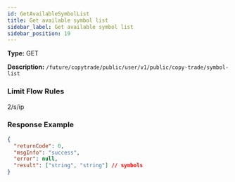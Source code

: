 ```yaml
---
id: GetAvailableSymbolList
title: Get available symbol list
sidebar_label: Get available symbol list
sidebar_position: 19
---
```


**Type:** GET

**Description:** `/future/copytrade/public/user/v1/public/copy-trade/symbol-list`

### Limit Flow Rules

2/s/ip

### Response Example

```json
{
  "returnCode": 0,
  "msgInfo": "success",
  "error": null,
  "result": ["string", "string"] // symbols
}
```
